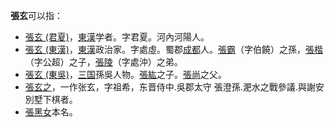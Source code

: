'''張玄'''可以指：

* [[張玄_(君夏)|張玄 (君夏)]]，[[東漢|東漢]]学者。字君夏。河內河陽人。
* [[張玄_(東漢)|張玄 (東漢)]]，[[東漢|東漢]]政治家。字處虛。蜀郡[[成都|成都]]人。[[張霸|張霸]]（字伯饒）之孫，[[张楷_(东汉)|張楷]]（字公超）之子，[[張陵_(處沖)|張陵]]（字處沖）之弟。
* [[張紘#子孙|張玄 (東吳)]]，[[三国|三国]]孫吳人物。[[張紘|張紘]]之子。[[张尚_(东吴)|張尚]]之父。
* [[張玄之|張玄之]]，一作张玄，字祖希，东晋侍中.吳郡太守 張澄孫.淝水之戰參議.與謝安別墅下棋者。
* [[张黑女墓志|張黑女]]本名。

{{disambig|Cat=二字張姓人名消歧義|X}}